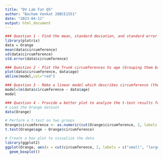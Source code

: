 ```yaml
---
title: "DV Lab Fat Q5"
author: "Bacham Venkat 20BCE1551"
date: "2023-04-11"
output: html_document
---
```


```r
### Question 1 - Find the mean, standard deviation, and standard error of tree circumference.
library(plotrix)
data = Orange
mean(data$circumference)
sd(data$circumference)
std.error(data$circumference)
```


```r
### Question 2 - Plot the Trunk circumferences Vs age (Grouping them based on tree attributes)
plot(data$circumference, data$age)
abline(model,col="red")
```


```r
### Question 3 - Make a linear model which describes circumference (the response) as a function of age (the predictor).
model=lm(data$circumference ~ data$age)
model
```


```r
### Question 4 - Provide a better plot to analyze the t-test results for statistical significance.
# Load the Orange dataset
data(Orange)

# Perform a t-test on two groups
Orange$circumference <- as.numeric(cut(Orange$circumference, 2, labels = c("small", "large")))
t.test(Orange$age ~ Orange$circumference)

# Create a box plot to visualize the data
library(ggplot2)
ggplot(Orange, aes(x = cut(circumference, 2, labels = c("small", "large")), y = age)) +
  geom_boxplot()

```








